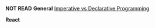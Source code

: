 **NOT READ**
**General**
[Imperative vs Declarative Programming](https://ui.dev/imperative-vs-declarative-programming/)

**React**
